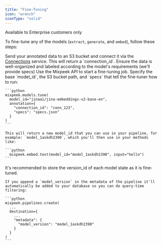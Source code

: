 ```yaml
---
title: "Fine-Tuning"
icon: "wrench"
iconType: "solid"
---
```


<Warning>Available to Enterprise customers only</Warning>

To fine-tune any of the models (`extract`, `generate`, and `embed`), follow these steps:

<Steps>
  <Step title="Send Annotated Data">
    Send your annotated data to an S3 bucket and connect it via the
    <a href="/connections/s3">Connections</a> service. This will return a `connection_id`.
    Ensure the data is well-organized and labeled according to the model's requirements
    (we'll provide specs)
  </Step>
  <Step title="Initiate Fine-Tuning">
    Use the Mixpeek API to start a fine-tuning job. Specify the base
    `model_id`, the S3 bucket path, and `specs` that tell the fine-tuner how to run:

    ```python
    mixpeek.models.tune(
      model_id="jinaai/jina-embeddings-v2-base-en",
      annotation={
        "connection_id": "conn_123",
        "specs": "specs.json"
      }
    )
    ```

    This will return a new model_id that you can use in your pipeline, for example: `model_1askdh2390`, which you'll then use in your methods like:

    ```python
      mixpeek.embed.text(model_id="model_1askdh2390", input="hello")
    ```

  </Step>
  <Step title="Version Control">
    It's recommended to store the version_id of each model state as it is fine-tuned. 
    
    If you append a `model_version` in the metadata of the pipeline it'll automatically be added to your database so you can do query-time filtering:

    ```python
    mixpeek.pipelines.create(
      ...
      destination={
        ...
        "metadata": {
          "model_version": "model_1askdh2390"
        }
      }
    )
    ```

  </Step>
</Steps>
